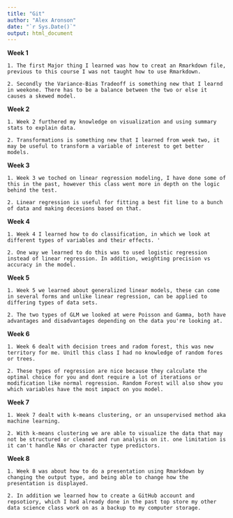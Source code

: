 ---
title: "Git"
author: "Alex Aronson"
date: "`r Sys.Date()`"
output: html_document
---

**Week 1**

    1. The first Major thing I learned was how to creat an Rmarkdown file, previous to this course I was not taught how to use Rmarkdown.
    
    2. Secondly the Variance-Bias Tradeoff is something new that I learnd in weekone. There has to be a balance between the two or else it causes a skewed model.
    

**Week 2**

    1. Week 2 furthered my knowledge on visualization and using summary stats to explain data. 
    
    2. Transformations is something new that I learned from week two, it may be useful to transform a variable of interest to get better models.
    
    
**Week 3**

    1. Week 3 we toched on linear regression modeling, I have done some of this in the past, however this class went more in depth on the logic behind the test.     
    
    2. Linear regression is useful for fitting a best fit line to a bunch of data and making decesions based on that. 
    
    
**Week 4**

    1. Week 4 I learned how to do classification, in which we look at different types of variables and their effects. '
    
    2. One way we learned to do this was to used logistic regression instead of linear regression. In addition, weighting precision vs accuracy in the model. 
    

**Week 5** 

    1. Week 5 we learned about generalized linear models, these can come in several forms and unlike linear regression, can be applied to differing types of data sets.
    
    2. The two types of GLM we looked at were Poisson and Gamma, both have advantages and disadvantages depending on the data you're looking at. 
    
    
**Week 6**

    1. Week 6 dealt with decision trees and radom forest, this was new territory for me. Unitl this class I had no knowledge of random fores or trees. 
    
    2. These types of regression are nice because they calculate the optimal choice for you and dont require a lot of iterations or modification like normal regression. Random Forest will also show you which variables have the most impact on you model. 
    
    
**Week 7**

    1. Week 7 dealt with k-means clustering, or an unsupervised method aka machine learning. 
    
    2. With k-means clustering we are able to visualize the data that may not be structured or cleaned and run analysis on it. one limitation is it can't handle NAs or character type predictors. 
  
    
**Week 8** 

    1. Week 8 was about how to do a presentation using Rmarkdown by changing the output type, and being able to change how the presentation is displayed. 
    
    2. In addition we learned how to create a GitHub account and repsotiory, which I had already done in the past top store my other data science class work on as a backup to my computer storage. 


    
    
